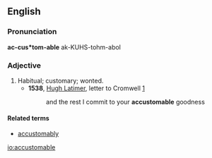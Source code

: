 ==English==

===Pronunciation===
'''ac-cus*tom-able'''
ak-KUHS-tohm-abol

===Adjective===
{{head|en|adjective}}

# Habitual; customary; wonted.
#* '''1538''', [[w:Hugh Latimer|Hugh Latimer]], letter to Cromwell [http://books.google.com/books?id=y5nVKvA2KoAC&pg=PA387&dq=accustomable+inauthor:Latimer&hl=en&ei=YvluTfjzN8iatwfw0pnFCg&sa=X&oi=book_result&ct=result&resnum=2&ved=0CC8Q6AEwAQ#v=onepage&q=accustomable%20inauthor%3ALatimer&f=false]
#*: and the rest I commit to your '''accustomable''' goodness

====Related terms====
* [[accustomably]]

[[io:accustomable]]